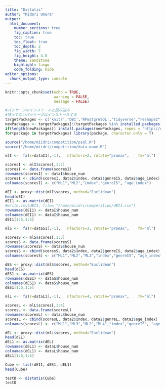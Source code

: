 ```yaml
---
title: "Distatis"
author: "Midori Omura"
output:
  html_document:
    number_sections: true
    fig_caption: true
    toc: true
    toc_float: true
    toc_depth: 2
    fig_width: 7
    fig_height: 4.5
    theme: sandstone 
    highlight: tango
    code_folding: hide
editor_options: 
  chunk_output_type: console
---
```


```r
knitr::opts_chunk$set(echo = TRUE, 
                      warning = FALSE,
                      message = FALSE)
```

```r
#パッケージのインストールと読み込み
#持ってないパッケージはインストールする
targetPackages <- c('knitr','DBI','RPostgreSQL','tidyverse',"reshape2","lubridate","dbplot","DT","gridExtra","fmsb","corrplot","graphics","GGally","psych", "GPArotation","DistatisR") 
newPackages <- targetPackages[!(targetPackages %in% installed.packages()[,"Package"])]
if(length(newPackages)) install.packages(newPackages, repos = "http://cran.us.r-project.org")
for(package in targetPackages) library(package, character.only = T)

source("/home/miidri/competition/psql.R")
source("/home/miidri/competition/data_name.R")
```


```r
mlI	<-	fa(r=dataI1[,-1],	nfactors=2,	rotate="promax",	fm="ml")

scoresI <- mlI$scores[,1:2]
scoresI <- data.frame(scoresI)
rownames(scoresI) <- dataI$house_num
scoresI <- cbind(scoresI, data2$index, data2$genreIS, data2$age_index)
colnames(scoresI) <- c("ML1","ML2","index","genreIS", "age_index")

dEI <- proxy::dist(mlI$scores, method="Euclidean")
head(dEI)
dEI1 <- as.matrix(dEI)
#write.csv(dEI1, file= "/home/miidri/competition/dEI1.csv")
rownames(dEI1) <- dataI$house_num
colnames(dEI1) <- dataI$house_num
dEI1[1:5,1:5]

```

```r
mlS	<-	fa(r=dataS1[,-1],	nfactors=3,	rotate="promax",	fm="ml")

scoresS <- mlS$scores[,1:3]
scoresS <- data.frame(scoresS)
rownames(scoresS) <- dataS$house_num
scoresS <- cbind(scoresS, data2$index, data2$genreIS, data2$age_index)
colnames(scoresS) <- c("ML1","ML2","ML3","index","genreIS", "age_index")

dES <- proxy::dist(mlS$scores, method="Euclidean")
head(dES)
dES1 <- as.matrix(dES)
rownames(dES1) <- dataS$house_num
colnames(dES1) <- dataS$house_num
dES1[1:5,1:5]
```

```r
mlL	<-	fa(r=dataL1[,-1],	nfactors=4,	rotate="promax",	fm="ml")

scoresL <- mlL$scores[,1:4]
scoresL <- data.frame(scoresL)
rownames(scoresL) <- dataL$house_num
scoresL <- cbind(scoresL, data2$index, data2$genreL, data2$age_index)
colnames(scoresL) <- c("ML1","ML3","ML2","ML4","index","genreIS", "age_index")

dEL <- proxy::dist(mlL$scores, method="Euclidean")
head(dEL)
dEL1 <- as.matrix(dEL)
rownames(dEL1) <- dataL$house_num
colnames(dEL1) <- dataL$house_num
dEL1[1:5,1:5]

```

```r
Cube <- list(dEI1, dES1, dEL1)
head(Cube)
```

```r
testD <- distatis(Cube)
testD
```

